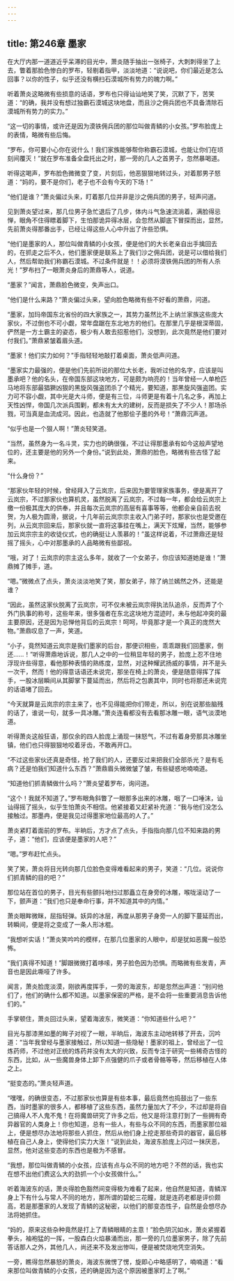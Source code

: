 ```yaml
---
---
---
```

title: 第246章 墨家
---



在大厅内那一道道近乎呆滞的目光中，萧炎随手抽出一张椅子，大刺刺得坐了上去，瞥着那脸色惨白的罗布，轻剔着指甲，淡淡地道：“说说吧，你们最近是怎么回事？以你的性子，似乎还没有横扫石漠城所有势力的魄力啊。”

听着萧炎这略微有些损意的话语，罗布也只得讪讪地笑了笑，沉默了下，苦笑道：“的确，我并没有想过独霸石漠城这块地盘，而且沙之佣兵团也不具备清除石漠城所有势力的实力。”

“这一切的事情，或许还是因为漠铁佣兵团的那位叫做青鳞的小女孩。”罗布脸庞上的表情，略微有些后悔。

“罗布，你可要小心你在说什么！我们家族能够帮你称霸石漠城，也能让你们在顷刻间覆灭！”就在罗布准备全盘托出之时，那一旁的几人之首男子，忽然暴喝道。

听得这喝声，罗布脸色微微变了变，片刻后，他恶狠狠地转过头，对着那男子怒道：“妈的，要不是你们，老子也不会有今天的下场！”

“他们是谁？”萧炎偏过头来，盯着那几位并非是沙之佣兵团的男子，轻声问道。

见到萧炎望过来，那几位男子急忙退后了几步，体内斗气急速流淌着，满脸得忌惮，眼角不住得瞟着脚下，生怕那诡异得冰层，会忽然从脚底下冒探而出，显然，先前萧炎得那番出手，已经让得这些人心中升出了许些恐惧。

“他们是墨家的人，那位叫做青鳞的小女孩，便是他们的大长老亲自出手擒回去的，在抓走之后不久，他们墨家便是联系上了我们沙之佣兵团，说是可以借给我们人，然后帮助我们称霸石漠城。不过条件就是！！必须将漠铁佣兵团的所有人杀光！”罗布扫了一眼萧炎身后的萧鼎等人，说道。

“墨家？”闻言，萧鼎脸色微变，失声出口。

“他们是什么来路？”萧炎偏过头来，望向脸色略微有些不好看的萧鼎，问道。

“墨家，加玛帝国东北省份的四大家族之一，其势力虽然比不上纳兰家族这些庞大家伙，不过倒也不可小觑，常年盘踞在东北地方的他们。在那里几乎是根深蒂固，俨然是一方土霸主的姿态，极少有人敢去招惹他们，没想到，此次竟然是他们要对付我们。”萧鼎紧皱着眉头道。

“墨家！他们实力如何？”手指轻轻地敲打着桌面，萧炎低声问道。

“墨家实力最强的，便是他们先前所说的那位大长老，我听过他的名字，应该是叫墨承吧？他的名头，在帝国东部这块地方，可是颇为响亮的！当年曾经一人单枪匹马地将东部最猖獗凶狠的黑旋风强盗团杀了个精光，要知道，那黑旋风强盗团。实力可不容小觑，其中光是大斗师，便是有三位，斗师更是有着十几名之多，再加上天性凶悍，帝国几次派兵围剿，都未有太大的建树，反而是损失了不少人！那场杀戮，可当真是血流成河。因此，也造就了他那侩子墨的外号！”萧鼎沉声道。

“似乎也是一个狠人啊！”萧炎轻笑道。

“当然，虽然身为一名斗灵，实力也的确很强，不过让得那墨承有如今这般声望地位的，还主要是他的另外一个身份。”说到此处，萧鼎的脸色，略微有些古怪了起来。

“什么身份？”

“那家伙年轻的时候，曾经拜入了云岚宗，后来因为要管理家族事务，便是离开了云岚宗，不过那家伙也算机灵，虽然脱离了云岚宗，不过每一年，都会给云岚宗上缴一份极其庞大的供奉，并且每次云岚宗的高层有喜事等等，他都会亲自前去祝贺，为人极为圆滑，据说，十几年前云岚宗宗主收入门弟子时，那家伙也是受邀在列，从云岚宗回来后，那家伙就一直将这事挂在嘴上，满天下炫耀，当然，能够参加云岚宗宗主的收徒仪式，也的确挺让人羡慕的！”虽这样说着，不过萧鼎还是轻摇了摇头，心中对那墨承的人品略微有些鄙视。

“哦，对了！云岚宗的宗主这么多年，就收了一个女弟子，你应该知道她是谁！”萧鼎摊了摊手，道。

“嗯。”微微点了点头，萧炎淡淡地笑了笑，那女弟子，除了纳兰嫣然之外，还能是谁？

“因此，虽然这家伙脱离了云岚宗，可不仅未被云岚宗得执法队追杀，反而弄了个外门执事的称号，这些年来，很多强者在东北这块地方混迹时，未与他起冲突的最主要原因，还是因为忌惮他背后的云岚宗！呵呵，毕竟那才是一个真正的庞然大物。”萧鼎叹息了一声，笑道。

“小子，竟然知道云岚宗是我们墨家的后台，那便识相些，乖乖跟我们回墨家，倒还……！”听得萧鼎地诉说，那几人之中的一位稍显年轻的男子，脸庞上忍不住地浮现许些得意，看他那种表情的熟练度，显然，对这种耀武扬威的事情，并不是头一次干，然而！他的得意话语还未说完，那坐在椅上的萧炎，便是随意得挥了挥手，一股冰层瞬间从其脚掌下蔓延而出，然后将之包裹其中，同时也将那还未说完的话语堵了回去。

“今天就算是云岚宗的宗主来了，也不见得能把你们带走，所以，别在说那些脑残的话了，谁说一句，就多一具冰雕。”萧炎连看都没有去看那冰雕一眼，语气淡漠地道。

听得萧炎这般狂语，那仅余的四人脸庞上涌现一抹怒气，不过有着身旁那具冰雕坐镇，他们也只得狠狠地咬着牙齿，不敢再开口。

“不过这些家伙还真是奇怪，抢了我们的人，还要反过来把我们全部杀光？是有毛病？还是怕我们知道什么东西？”萧鼎眉头微微皱了皱，有些疑惑地喃喃道。

“知道他们抓青鳞做什么吗？”萧炎望着罗布，询问道。

“这个！我就不知道了。”罗布眼角斜瞥了一眼那多出来的冰雕，咽了一口唾沫，讪讪得摇了摇头，似乎生怕萧炎不相信。他紧接着又赶紧补充道：“我与他们没怎么接触过。那墨冉，便是我见过得墨家地位最高的人了。”

萧炎紧盯着面前的罗布。半晌后，方才点了点头，手指指向那几位不知来路的男子，道：“他们，应该便是墨家的人吧？”

“嗯。”罗布赶忙点头。

笑了笑，萧炎将目光转向那几位脸色变得难看起来的男子，笑道：“几位。说说你们抓青鳞的目的吧？”

那位站在首位的男子，目光有些颤抖地扫过那矗立在身旁的冰雕，喉咙滚动了一下，颤声道：“我们也只是奉命行事，并不知道其中的内情。”

萧炎眼眸微眯，屈指轻弹。妖异的冰层，再度从那男子身旁一人的脚下蔓延而出，转瞬间，便是将之变成了一条人形冰棍。

“我想听实话！”萧炎笑吟吟的模样，在那几位墨家的人眼中，却是犹如恶魔一般恐怖。

“我们真得不知道！”脚跟微微打着哆嗦，男子脸色因为恐惧。而略微有些发青，声音也是因此嘶哑了许多。

闻言，萧炎脸庞淡漠，刚欲再度挥手，一旁的海波东，却是忽然出声道：“别问他们了，他们的确什么都不知道。以墨家保密的严格，是不会将一些重要消息告诉他们的。”

手掌顿住，萧炎回过头来，望着海波东，微笑道：“你知道些什么吧？”

目光与那漆黑如墨的眸子对视了一眼，半晌后，海波东主动地转移了开去，沉吟道：“当年我曾经与墨家接触过，所以知道一些隐秘！墨家的祖上，曾经出了一位炼药师，不过他对正统的炼药并没有太大的兴致，反而专注于研究一些稀奇古怪的东西，比如，从一些魔兽身体上卸下点强健的爪子或者骨骼等等，然后移植在人体之上。

“挺变态的。”萧炎轻声道。

“嘿嘿，的确很变态，不过那家伙也算是有些本事，最后竟然也捣鼓出了一些东西，当时墨家的很多人，都移植了这些东西，虽然力量加大了不少，不过却是将自己搞得人不人鬼不鬼！在将魔兽研究了许多之后，他又是将注意打到了一些拥有奇异器官的人类身上！你也知道，总有一些人，有些与众不同的东西，而墨家那位祖上，便是想尽办法地将那些人抓住，然后从他们身上挖走那些奇异的器官，最后移植在自己人身上，使得他们实力大涨！”说到此处，海波东脸庞上闪过一抹厌恶，显然，他对这些变态的东西也是极为不感冒。

“我想，那位叫做青鳞的小女孩，应该有点与众不同的地方吧？不然的话，我也实在想不出他们费这么大的劲抓一个小女孩做什么。”

听着海波东的话，萧炎得脸色豁然间变得极为难看了起来，他自然是知道，青鳞浑身上下有什么与常人不同的地方，那所谓的碧蛇三花瞳，就是连药老都是评价颇高，若是那墨家的人发现了青鳞的这秘密，以他们的那变态性子，自然是会想尽办法将她抓住。

“妈的，原来这些杂种竟然是打上了青鳞眼睛的主意！”脸色阴沉如水，萧炎紧握着拳头，袖袍猛的一挥，一股森白火焰暴涌而出，那一旁的几位墨家男子，除了先前答话那人之外，其他几人，尚还来不及发出惨叫，便是被焚烧地凭空消失。

一旁，瞧得忽然暴怒的萧炎，海波东微愣了愣，旋即心中略感明了，喃喃道：“看来那位叫做青鳞的小女孩，还的确是因为这个原因被墨家盯上了啊。”
